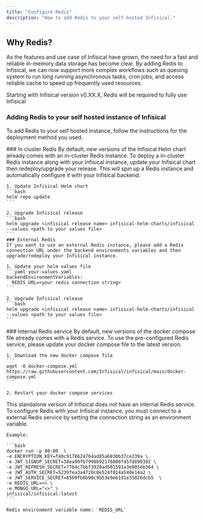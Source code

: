 ```yaml
---
title: "Configure Redis"
description: "How to add Redis to your self-hosted Infisical."
---
```


## Why Redis?
As the features and use case of Infisical have grown, the need for a fast and reliable in-memory data storage has become clear. 
By adding Redis to Infisical, we can now support more complex workflows such as queuing system to run long running asynchronous tasks, cron jobs, and access reliable cache to speed up frequently used resources. 

<Info>
  Starting with Infisical version v0.XX.X, Redis will be required to fully use Infisical
</Info>

### Adding Redis to your self hosted instance of Infisical
To add Redis to your self hosted instance, follow the instructions for the deployment method you used.

<Tabs>
  <Tab title="Kubernetes Helm chart">
    ### In cluster Redis
    By default, new versions of the Infisical Helm chart already comes with an in-cluster Redis instance. To deploy a in-cluster Redis instance along with your Infisical instance, update your Infisical chart then redeploy/upgrade your release. 
    This will spin up a Redis instance and automatically configure it with your Infisical backend. 

    1. Update Infisical Helm chart 
    ```bash
    helm repo update
    ```

    2. Upgrade Infisical release
    ```bash
    helm upgrade <infisical release name> infisical-helm-charts/infisical  --values <path to your values file>
    ```
    ### External Redis 
    If you want to use an external Redis instance, please add a Redis connection URL under the backend environments variables and then upgrade/redeploy your Infisical instance.

    1. Update your helm values file 
    ```yaml your-values.yaml
    backendEnvironmentVariables:
      REDIS_URL=<your redis connection string>
    ```

    2. Upgrade Infisical release
    ```bash
    helm upgrade <infisical release name> infisical-helm-charts/infisical  --values <path to your values file>
    ``` 
  </Tab>
  <Tab title="Docker compose">
    ### Internal Redis service
    By default, new versions of the docker compose file already comes with a Redis service. To use the pre-configured Redis service, please update your docker compose file to the latest version.

    1. Download the new docker compose file
    ```
    wget -O docker-compose.yml https://raw.githubusercontent.com/Infisical/infisical/main/docker-compose.yml
    ```

    2. Restart your docker compose services 
  </Tab>
  <Tab title="Standalone Docker image">
    This standalone version of Infisical does not have an internal Redis service. To configure Redis with your Infisical instance, you must connect to a external Redis service by setting the connection string as an environment variable.

    Example: 

    ```bash 
    docker run -p 80:80  \
    -e ENCRYPTION_KEY=f40c9178624764ad85a6830b37ce239a \
    -e JWT_SIGNUP_SECRET=38ea90fb7998b92176080f457d890392 \
    -e JWT_REFRESH_SECRET=7764c7bbf3928ad501591a3e005eb364 \
    -e JWT_AUTH_SECRET=5239fea3a4720c0e524f814a540e14a2 \
    -e JWT_SERVICE_SECRET=8509fb8b90c9b53e9e61d1e35826dcb5  \
    -e REDIS_URL=<> \
    -e MONGO_URL="<>" \
    infisical/infisical:latest
    ```

    Redis environment variable name: `REDIS_URL`
  </Tab>
</Tabs>